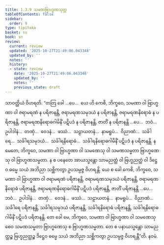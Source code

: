 ```yaml
---
title: 1.3.9 သမဏဗြာဟ္မဏသုတ္တ
tableOfContents: false
sidebar:
  order: 9
type: tipitaka
basket: su
book: sn
review:
  current: review
  updated: '2025-10-27T21:49:06.043348'
  updated_by: ''
  notes: ''
  history:
  - state: review
    date: '2025-10-27T21:49:06.043348'
    updated_by: ''
    notes: ''
    previous_state: draft
---
```



<ReviewStatus review={frontmatter.review} showDetails={true} />

<HypothesisAnnotation frontmatter={frontmatter} />

<DynamicBreadcrumb />

<Division number="29" book="sn" e="ch" v="18" p="283">

<Paragraph number="198" book="sn">
သာဝတ္ထိယံ ဝိဟရတိ. “တတြ ခေါ …ပေ…  ယေ ဟိ ကေစိ, ဘိက္ခဝေ, သမဏာ ဝါ ဗြာဟ္မဏာ ဝါ ဇရာမရဏံ န ပရိဇာနန္တိ, ဇရာမရဏသမုဒယံ န ပရိဇာနန္တိ, ဇရာမရဏနိရောဓံ န ပရိဇာနန္တိ, ဇရာမရဏနိရောဓဂါမိနိံ ပဋိပဒံ န ပရိဇာနန္တိ, ဇာတိံ န ပရိဇာနန္တိ …ပေ…  ဘဝံ…  ဥပါဒါနံ…  တဏှံ…  ဝေဒနံ…  ဖဿံ…  သဠာယတနံ…  နာမရူပံ…  ဝိညာဏံ…  သင်္ခါရေ…  သင်္ခါရသမုဒယံ…  သင်္ခါရနိရောဓံ…  သင်္ခါရနိရောဓဂါမိနိံ ပဋိပဒံ န ပရိဇာနန္တိ. န မေတေ, ဘိက္ခဝေ, သမဏာ ဝါ ဗြာဟ္မဏာ ဝါ သမဏေသု ဝါ သမဏသမ္မတာ ဗြာဟ္မဏေသု ဝါ ဗြာဟ္မဏသမ္မတာ. န စ ပနေတေ အာယသ္မန္တော သာမညတ္ထံ ဝါ ဗြဟ္မညတ္ထံ ဝါ ဒိဋ္ဌေဝ ဓမ္မေ သယံ အဘိညာ သစ္ဆိကတွာ ဥပသမ္ပဇ္ဇ ဝိဟရန္တိ.
</Paragraph>

<Paragraph number="199" book="sn">
ယေ စ ခေါ ကေစိ, ဘိက္ခဝေ, သမဏာ ဝါ ဗြာဟ္မဏာ ဝါ ဇရာမရဏံ ပရိဇာနန္တိ, ဇရာမရဏသမုဒယံ ပရိဇာနန္တိ, ဇရာမရဏနိရောဓံ ပရိဇာနန္တိ, ဇရာမရဏနိရောဓဂါမိနိံ ပဋိပဒံ ပရိဇာနန္တိ, ဇာတိံ ပရိဇာနန္တိ …ပေ…  ဘဝံ…  ဥပါဒါနံ…  တဏှံ…  ဝေဒနံ…  ဖဿံ…  သဠာယတနံ…  နာမရူပံ…  ဝိညာဏံ…  သင်္ခါရေ ပရိဇာနန္တိ, သင်္ခါရသမုဒယံ ပရိဇာနန္တိ, သင်္ခါရနိရောဓံ ပရိဇာနန္တိ, သင်္ခါရနိရောဓဂါမိနိံ ပဋိပဒံ ပရိဇာနန္တိ. တေ ခေါ မေ, ဘိက္ခဝေ, သမဏာ ဝါ ဗြာဟ္မဏာ ဝါ သမဏေသု စေဝ သမဏသမ္မတာ ဗြာဟ္မဏေသု စ ဗြာဟ္မဏသမ္မတာ. တေ စ ပနာယသ္မန္တော သာမညတ္ထဉ္စ ဗြဟ္မညတ္ထဉ္စ ဒိဋ္ဌေဝ ဓမ္မေ သယံ အဘိညာ သစ္ဆိကတွာ ဥပသမ္ပဇ္ဇ ဝိဟရန္တီ”တိ.

</Paragraph>
</Division>

<Paragraph number="200" type="center" book="sn">
နဝမံ.
</Paragraph>